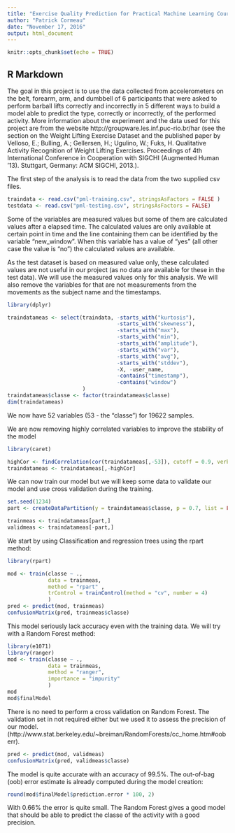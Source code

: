 ```yaml
---
title: "Exercise Quality Prediction for Practical Machine Learning Course"
author: "Patrick Cormeau"
date: "November 17, 2016"
output: html_document
---
```


```r
knitr::opts_chunk$set(echo = TRUE)
```

## R Markdown

The goal in this project is to use the data collected from accelerometers on the belt, forearm, arm, and dumbbell of 6 participants that were asked to perform barball lifts correctly and incorrectly in 5 different ways to build a model able to predict the type, correctly or incorrectly,  of the performed activity.
More information about the experiment and the data used for this project are from the website http://groupware.les.inf.puc-rio.br/har (see the section on the Weight Lifting Exercise Dataset and the published paper by Velloso, E.; Bulling, A.; Gellersen, H.; Ugulino, W.; Fuks, H. Qualitative Activity Recognition of Weight Lifting Exercises. Proceedings of 4th International Conference in Cooperation with SIGCHI (Augmented Human ’13). Stuttgart, Germany: ACM SIGCHI, 2013.).

The first step of the analysis is to read the data from the two supplied csv files.

```r
traindata <- read.csv("pml-training.csv", stringsAsFactors = FALSE )
testdata <- read.csv("pml-testing.csv", stringsAsFactors = FALSE)
```

Some of the variables are measured values but some of them are calculated values after a elapsed time. The calculated values are only available at certain point in time and the line containing them can be identified by the variable "new_window". When this variable has a value of "yes" (all other case the value is "no") the calculated values are available.

As the test dataset is based on measured value only, these calculated values are not useful in our project (as no data are available for these in the test data). We will use the measured values only for this analysis. We will also remove the variables for that are not measurements from the movements as the subject name and the timestamps.

```r
library(dplyr)

traindatameas <- select(traindata, -starts_with("kurtosis"),
                                   -starts_with("skewness"),
                                   -starts_with("max"),
                                   -starts_with("min"),
                                   -starts_with("amplitude"),
                                   -starts_with("var"),
                                   -starts_with("avg"),
                                   -starts_with("stddev"),
                                   -X, -user_name,
                                   -contains("timestamp"),
                                   -contains("window")
                        )
traindatameas$classe <- factor(traindatameas$classe)
dim(traindatameas)
```

We now have 52 variables (53 - the "classe") for 19622 samples.

We are now removing highly correlated variables to improve the stability of the model
```r
library(caret)

highCor <- findCorrelation(cor(traindatameas[,-53]), cutoff = 0.9, verbose = TRUE)
traindatameas <- traindatameas[,-highCor]
```

We can now train our model but we will keep some data to validate our model and use cross validation during the training.
```r
set.seed(1234)
part <- createDataPartition(y = traindatameas$classe, p = 0.7, list = FALSE)

trainmeas <- traindatameas[part,]
validmeas <- traindatameas[-part,]
```

We start by using Classification and regression trees using the rpart method:
```r
library(rpart)

mod <- train(classe ~ .,
             data = trainmeas,
             method = "rpart" ,
             trControl = trainControl(method = "cv", number = 4)
             )
pred <- predict(mod, trainmeas)
confusionMatrix(pred, trainmeas$classe)
```

This model seriously lack accuracy even with the training data. We will try with a Random Forest method:
```r
library(e1071)
library(ranger)
mod <- train(classe ~ .,
             data = trainmeas,
             method = "ranger",
             importance = "impurity"
             )
mod
mod$finalModel
```

There is no need to perform a cross validation on Random Forest. The validation set in not required either but we used it to assess the precision of our model. (http://www.stat.berkeley.edu/~breiman/RandomForests/cc_home.htm#ooberr).

```r
pred <- predict(mod, validmeas)
confusionMatrix(pred, validmeas$classe)
```

The model is quite accurate with an accuracy of 99.5%. The out-of-bag (oob) error estimate is already computed during the model creation:

```r
round(mod$finalModel$prediction.error * 100, 2)
```

With 0.66% the error is quite small. The Random Forest gives a good model that should be able to predict the classe of the activity with a good precision.